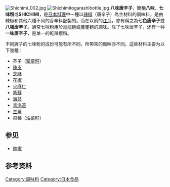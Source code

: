 [[File:Shichimi_002.jpg|thumb]]
[[File:Shichimitogarashibottle.jpg|thumb]]
'''八味唐辛子'''，簡稱'''八味'''、'''七味粉'''或'''SHICHIMI'''，是[[日本料理|日本料理]]中一種以[[辣椒|辣椒]]（唐辛子）為主材料的調味料，是由辣椒和其他六種不同的香辛料配製的。而在以前的[[江戶|江戶]]，亦有稱之為'''七色唐辛子'''或'''八種唐辛子'''。通常七味粉用於[[烏龍麵|烏龍麵]]或[[蕎麥麵|蕎麥麵]]的調味。除了七味唐辛子，还有一种'''一味唐辛子'''，是单一的乾辣椒粉。

不同牌子的七味粉的成份可能有所不同，所帶來的風味亦不同。這些材料主要为以下幾種：
*芥子（[[罌粟籽|罌粟籽]]）
*[[陳皮|陳皮]]
*[[芝麻|芝麻]]
*[[花椒|花椒]]
*[[火麻仁|火麻仁]]
*[[紫蘇|紫蘇]]
*[[海苔|海苔]]
*[[青海苔|青海苔]]
*[[生薑|生薑]]
*菜種（[[油菜籽|油菜籽]]）

==参见==
* [[辣椒|辣椒]]
== 参考资料 ==
{{Reflist}}

{{Ingredients-stub}}

[[Category:調味料|Category:調味料]]
[[Category:日本食品|Category:日本食品]]